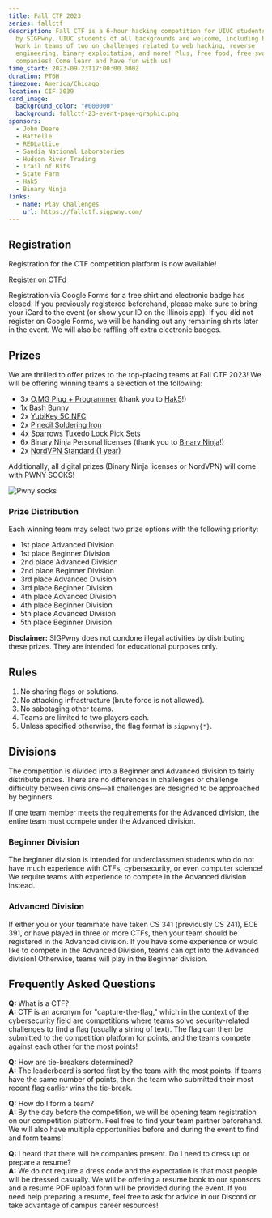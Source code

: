 ```yaml
---
title: Fall CTF 2023
series: fallctf
description: Fall CTF is a 6-hour hacking competition for UIUC students hosted
  by SIGPwny. UIUC students of all backgrounds are welcome, including beginners!
  Work in teams of two on challenges related to web hacking, reverse
  engineering, binary exploitation, and more! Plus, free food, free swag, and
  companies! Come learn and have fun with us!
time_start: 2023-09-23T17:00:00.000Z
duration: PT6H
timezone: America/Chicago
location: CIF 3039
card_image:
  background_color: "#000000"
  background: fallctf-23-event-page-graphic.png
sponsors:
  - John Deere
  - Battelle
  - REDLattice
  - Sandia National Laboratories
  - Hudson River Trading
  - Trail of Bits
  - State Farm
  - Hak5
  - Binary Ninja
links:
  - name: Play Challenges
    url: https://fallctf.sigpwny.com/
---
```

## Registration
Registration for the CTF competition platform is now available!

<a href="https://fallctf.sigpwny.com/" class="btn-primary mb-2">Register on CTFd</a>

<p class="mt-4">
Registration via Google Forms for a free shirt and electronic badge has closed. If you previously registered beforehand, please make sure to bring your iCard to the event (or show your ID on the Illinois app). If you did not register on Google Forms, we will be handing out any remaining shirts later in the event. We will also be raffling off extra electronic badges.
</p>

## Prizes
We are thrilled to offer prizes to the top-placing teams at Fall CTF 2023! We will be offering winning teams a selection of the following:
- 3x [O.MG Plug + Programmer](https://hak5.org/products/omg-plug) (thank you to [Hak5](https://hak5.org/)!)
- 1x [Bash Bunny](https://shop.hak5.org/products/bash-bunny)
- 2x [YubiKey 5C NFC](https://www.yubico.com/product/yubikey-5-series/yubikey-5c-nfc/)
- 2x [Pinecil Soldering Iron](https://pine64.com/product/pinecil-smart-mini-portable-soldering-iron/)
- 4x [Sparrows Tuxedo Lock Pick Sets](https://www.sparrowslockpicks.com/products/tuxedo-lock-pick-set)
- 6x Binary Ninja Personal licenses (thank you to [Binary Ninja](https://binary.ninja/)!)
- 2x [NordVPN Standard (1 year)](https://nordvpn.com/)

Additionally, all digital prizes (Binary Ninja licenses or NordVPN) will come with PWNY SOCKS!

![Pwny socks](./pwny-socks.png)

### Prize Distribution
Each winning team may select two prize options with the following priority:
- 1st place Advanced Division
- 1st place Beginner Division
- 2nd place Advanced Division
- 2nd place Beginner Division
- 3rd place Advanced Division
- 3rd place Beginner Division
- 4th place Advanced Division
- 4th place Beginner Division
- 5th place Advanced Division
- 5th place Beginner Division

**Disclaimer:** SIGPwny does not condone illegal activities by distributing these prizes. They are intended for educational purposes only.

## Rules
1. No sharing flags or solutions.
2. No attacking infrastructure (brute force is not allowed).
3. No sabotaging other teams.
4. Teams are limited to two players each.
5. Unless specified otherwise, the flag format is `sigpwny{*}`.

## Divisions
The competition is divided into a Beginner and Advanced division to fairly distribute prizes. There are no differences in challenges or challenge difficulty between divisions—all challenges are designed to be approached by beginners. 

If one team member meets the requirements for the Advanced division, the entire team must compete under the Advanced division.

### Beginner Division
The beginner division is intended for underclassmen students who do not have much experience with CTFs, cybersecurity, or even computer science! We require teams with experience to compete in the Advanced division instead.

### Advanced Division
If either you or your teammate have taken CS 341 (previously CS 241), ECE 391, or have played in three or more CTFs, then your team should be registered in the Advanced division. If you have some experience or would like to compete in the Advanced Division, teams can opt into the Advanced division! Otherwise, teams will play in the Beginner division.

## Frequently Asked Questions
**Q:** What is a CTF?  
**A:** CTF is an acronym for "capture-the-flag," which in the context of the cybersecurity field are competitions where teams solve security-related challenges to find a flag (usually a string of text). The flag can then be submitted to the competition platform for points, and the teams compete against each other for the most points!

**Q:** How are tie-breakers determined?  
**A:** The leaderboard is sorted first by the team with the most points. If teams have the same number of points, then the team who submitted their most recent flag earlier wins the tie-break.

**Q:** How do I form a team?  
**A:** By the day before the competition, we will be opening team registration on our competition platform. Feel free to find your team partner beforehand. We will also have multiple opportunities before and during the event to find and form teams!

**Q:** I heard that there will be companies present. Do I need to dress up or prepare a resume?  
**A:** We do not require a dress code and the expectation is that most people will be dressed casually. We will be offering a resume book to our sponsors and a resume PDF upload form will be provided during the event. If you need help preparing a resume, feel free to ask for advice in our Discord or take advantage of campus career resources!

